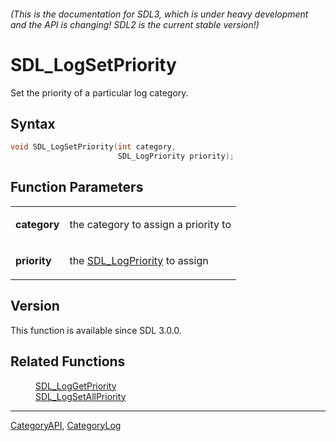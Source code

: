 ====== (This is the documentation for SDL3, which is under heavy development and the API is changing! SDL2 is the current stable version!) ======
= SDL_LogSetPriority =

Set the priority of a particular log category.

== Syntax ==

<syntaxhighlight lang='c'>
void SDL_LogSetPriority(int category,
                        SDL_LogPriority priority);
</syntaxhighlight>

== Function Parameters ==

{|
|'''category'''
|the category to assign a priority to
|-
|'''priority'''
|the [[SDL_LogPriority]] to assign
|}

== Version ==

This function is available since SDL 3.0.0.

== Related Functions ==

:[[SDL_LogGetPriority]]
:[[SDL_LogSetAllPriority]]

----
[[CategoryAPI]], [[CategoryLog]]


